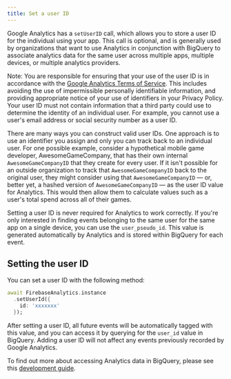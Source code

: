 ```yaml
---
title: Set a user ID
---
```


Google Analytics has a `setUserID` call, which allows you to
store a user ID for the individual using your app. This call is optional, and
is generally used by organizations that want to use Analytics
in conjunction with BigQuery to associate analytics data for the same user across
multiple apps, multiple devices, or multiple analytics providers.

Note: You are responsible for ensuring that your use of the user ID is in accordance with the
[Google Analytics Terms of Service](https://firebase.google.com/terms/analytics).
This includes avoiding the use of impermissible personally identifiable information,
and providing appropriate notice of your use of identifiers in your Privacy Policy.
Your user ID must not contain information that a third party could use to
determine the identity of an individual user. For example, you
cannot use a user's email address or social security number as a user ID.

There are many ways you can construct valid user IDs. One approach is to use an
identifier you assign and only you can track back to an individual user. For one
possible example, consider a hypothetical mobile game developer,
AwesomeGameCompany, that has their own internal `AwesomeGameCompanyID` that they
create for every user. If it isn't possible for an outside organization to track
that `AwesomeGameCompanyID` back to the original user, they might consider using
that `AwesomeGameCompanyID` &mdash; or, better yet, a hashed version of
`AwesomeGameCompanyID` &mdash; as the user ID value for Analytics.
This would then allow them to calculate values such as a user's total spend
across all of their games.


Setting a user ID is never required for Analytics to work correctly.
If you're only interested in finding events belonging to the same user for the
same app on a single device, you can use the `user_pseudo_id`.
This value is generated automatically by Analytics and is
stored within BigQuery for each event.

## Setting the user ID ##

You can set a user ID with the following method:

```dart
await FirebaseAnalytics.instance
  .setUserId({
    id: 'xxxxxxx'
  });
```

After setting a user ID, all future events will be automatically tagged
with this value, and you can access it by querying for the `user_id`
value in BigQuery. Adding a user ID will not affect any
events previously recorded by Google Analytics.

To find out more about accessing Analytics data in BigQuery, please see
this [development guide](https://cloud.google.com/solutions/mobile/mobile-firebase-analytics-big-query).
